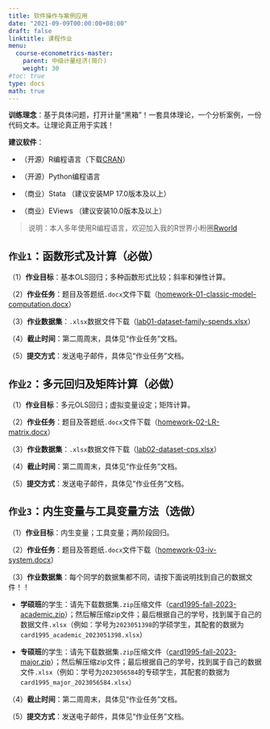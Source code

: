 ```yaml
---
title: 软件操作与案例应用
date: "2021-09-09T00:00:00+08:00"
draft: false
linktitle: 课程作业
menu:
  course-econometrics-master:
    parent: 中级计量经济(简介)
    weight: 30
#toc: true
type: docs
math: true
---
```


**训练理念**：基于具体问题，打开计量“黑箱”！一套具体理论，一个分析案例，一份代码文本。让理论真正用于实践！


**建议软件**：

- （开源）R编程语言（下载[CRAN](https://cran.r-project.org/)）

- （开源）Python编程语言

- （商业）Stata （建议安装MP 17.0版本及以上）

- （商业）EViews （建议安装10.0版本及以上）

> 说明：本人多年使用R编程语言，欢迎加入我的R世界小粉圈[Rworld](https://rworld.huhuaping.com/)

## `作业1`：函数形式及计算（必做）

（1）**作业目标**：基本OLS回归；多种函数形式比较；斜率和弹性计算。

（2）**作业任务**：题目及答题纸`.docx`文件下载（[homework-01-classic-model-computation.docx](/course-econometrics-master/homework/hw01-model-forms/homework-01-classic-model-computation.docx)）

（3）**作业数据集**：`.xlsx`数据文件下载（[lab01-dataset-family-spends.xlsx](/course-econometrics-master/homework/hw01-model-forms/lab01-dataset-family-spends.xlsx)）

（4）**截止时间**：第二周周末，具体见“作业任务”文档。

（5）**提交方式**：发送电子邮件，具体见“作业任务”文档。

## `作业2`：多元回归及矩阵计算（必做）

（1）**作业目标**：多元OLS回归；虚拟变量设定；矩阵计算。

（2）**作业任务**：题目及答题纸`.docx`文件下载（[homework-02-LR-matrix.docx](/course-econometrics-master/homework/hw02-LR-matrix/homework-02-LR-matrix.docx)）

（3）**作业数据集**：`.xlsx`数据文件下载（[lab02-dataset-cps.xlsx](/course-econometrics-master/homework/hw02-LR-matrix/lab02-dataset-cps.xlsx)）

（4）**截止时间**：第二周周末，具体见“作业任务”文档。

（5）**提交方式**：发送电子邮件，具体见“作业任务”文档。

## `作业3`：内生变量与工具变量方法（选做）

（1）**作业目标**：内生变量；工具变量；两阶段回归。

（2）**作业任务**：题目及答题纸`.docx`文件下载（[homework-03-iv-system.docx](/course-econometrics-master/homework/hw03-iv-system/homework-03-iv-system.docx)）

（3）**作业数据集**：每个同学的数据集都不同，请按下面说明找到自己的数据文件！！

- **学硕班**的学生：请先下载数据集`.zip`压缩文件（[card1995-fall-2023-academic.zip](/course-econometrics-master/homework/hw03-iv-system/card1995-fall-2023-academic.zip)）；然后解压缩zip文件；最后根据自己的学号，找到属于自己的数据文件`.xlsx`（例如：学号为`2023051398`的学硕学生，其配套的数据为`card1995_academic_2023051398.xlsx`）

- **专硕班**的学生：请先下载数据集`.zip`压缩文件（[card1995-fall-2023-major.zip](/course-econometrics-master/homework/hw03-iv-system/card1995-fall-2023-major.zip)）；然后解压缩zip文件；最后根据自己的学号，找到属于自己的数据文件`.xlsx`（例如：学号为`2023056584`的专硕学生，其配套的数据为`card1995_major_2023056584.xlsx`）

（4）**截止时间**：第二周周末，具体见“作业任务”文档。

（5）**提交方式**：发送电子邮件，具体见“作业任务”文档。